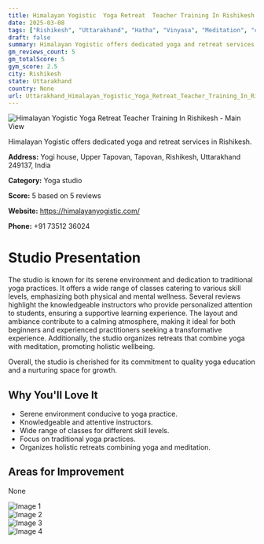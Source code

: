 ```yaml
---
title: Himalayan Yogistic  Yoga Retreat  Teacher Training In Rishikesh
date: 2025-03-08
tags: ["Rishikesh", "Uttarakhand", "Hatha", "Vinyasa", "Meditation", "calming atmosphere", "traditional practices", "Rishikesh"]  
draft: false
summary: Himalayan Yogistic offers dedicated yoga and retreat services in Rishikesh.
gm_reviews_count: 5
gm_totalScore: 5
gym_score: 2.5
city: Rishikesh
state: Uttarakhand
country: None
url: Uttarakhand_Himalayan_Yogistic_Yoga_Retreat_Teacher_Training_In_Rishikesh
---
```


<div className="aspect-[16/9] relative my-8">
  <img 
    src="https://lh5.googleusercontent.com/p/AF1QipOD6EqUIQ9yeO1iKNsyVoKajRQGtdr-9U2CGZjn=w1920-h1080-k-no"
    alt="Himalayan Yogistic  Yoga Retreat  Teacher Training In Rishikesh - Main View"
    className="object-cover absolute inset-0 w-full h-full rounded-lg"
  />
</div>

Himalayan Yogistic offers dedicated yoga and retreat services in Rishikesh.

**Address:** Yogi house, Upper Tapovan, Tapovan, Rishikesh, Uttarakhand 249137, India

**Category:** Yoga studio

**Score:** 5 based on 5 reviews

**Website:** https://himalayanyogistic.com/

**Phone:** +91 73512 36024

# Studio Presentation

The studio is known for its serene environment and dedication to traditional yoga practices. It offers a wide range of classes catering to various skill levels, emphasizing both physical and mental wellness. Several reviews highlight the knowledgeable instructors who provide personalized attention to students, ensuring a supportive learning experience. The layout and ambiance contribute to a calming atmosphere, making it ideal for both beginners and experienced practitioners seeking a transformative experience. Additionally, the studio organizes retreats that combine yoga with meditation, promoting holistic wellbeing.

Overall, the studio is cherished for its commitment to quality yoga education and a nurturing space for growth.

## Why You'll Love It

- Serene environment conducive to yoga practice.
- Knowledgeable and attentive instructors.
- Wide range of classes for different skill levels.
- Focus on traditional yoga practices.
- Organizes holistic retreats combining yoga and meditation.

## Areas for Improvement

None

<div className="grid grid-cols-1 xl:grid-cols-2 gap-4 my-8">
<div className="aspect-[4/3] relative"><img src="https://lh3.googleusercontent.com/p/AF1QipONoPLRuDOtG4i2z9dKHmACS05BLZbcgSWMQCMz=w1920-h1080-k-no" alt="Image 1" className="object-cover absolute inset-0 w-full h-full rounded-lg" /></div>
<div className="aspect-[4/3] relative"><img src="https://lh5.googleusercontent.com/p/AF1QipPtQ2k6NRei_HFzBeRWcpq8H3JFz5h-B3XWVWO1=w1920-h1080-k-no" alt="Image 2" className="object-cover absolute inset-0 w-full h-full rounded-lg" /></div>
<div className="aspect-[4/3] relative"><img src="https://lh5.googleusercontent.com/p/AF1QipNo51_9VBFUG0kK0PNQaB5KfD9d5h6743eZLMvY=w1920-h1080-k-no" alt="Image 3" className="object-cover absolute inset-0 w-full h-full rounded-lg" /></div>
<div className="aspect-[4/3] relative"><img src="https://lh5.googleusercontent.com/p/AF1QipPMHUWenZgoDvZZL3ddFqJHyYTV7MjUPbZCvG1a=w1920-h1080-k-no" alt="Image 4" className="object-cover absolute inset-0 w-full h-full rounded-lg" /></div>
</div>